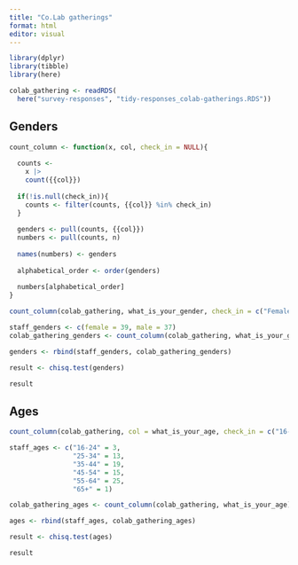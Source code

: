 ```yaml
---
title: "Co.Lab gatherings"
format: html
editor: visual
---
```


```r
library(dplyr)
library(tibble)
library(here)
```

```r
colab_gathering <- readRDS(
  here("survey-responses", "tidy-responses_colab-gatherings.RDS"))
```


## Genders

```r
count_column <- function(x, col, check_in = NULL){
  
  counts <- 
    x |>
    count({{col}}) 
  
  if(!is.null(check_in)){
    counts <- filter(counts, {{col}} %in% check_in)
  }
  
  genders <- pull(counts, {{col}})
  numbers <- pull(counts, n)
  
  names(numbers) <- genders
  
  alphabetical_order <- order(genders)
  
  numbers[alphabetical_order]
}

count_column(colab_gathering, what_is_your_gender, check_in = c("Female", "Male"))
```

```r

staff_genders <- c(female = 39, male = 37)
colab_gathering_genders <- count_column(colab_gathering, what_is_your_gender, check_in = c("Female", "Male"))

genders <- rbind(staff_genders, colab_gathering_genders)

result <- chisq.test(genders)

result
```


## Ages

```r
count_column(colab_gathering, col = what_is_your_age, check_in = c("16-24", "25-34", "35-44", "45-54", "55-64", "65+"))
```

```r

staff_ages <- c("16-24" = 3,
                "25-34" = 13,
                "35-44" = 19,
                "45-54" = 15,
                "55-64" = 25,
                "65+" = 1)

colab_gathering_ages <- count_column(colab_gathering, what_is_your_age)

ages <- rbind(staff_ages, colab_gathering_ages)

result <- chisq.test(ages)

result
```



